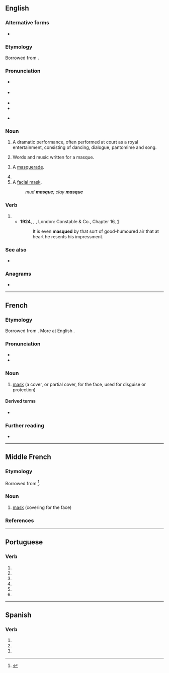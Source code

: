 {{also|masqué}}
==English==
{{wikipedia}}

===Alternative forms===
* {{l|en|mask}}

===Etymology===
Borrowed from {{bor|en|fr|masque}}.

===Pronunciation===
* {{a|GA|UK}} {{IPA|en|/mæsk/}}
* {{a|RP}} {{IPA|en|/mɑːsk/}}
* {{audio|en|en-us-mask.ogg|Audio (US)}}
* {{rhymes|en|æsk|ɑːsk}}
* {{homophones|en|mask|masc}} {{q|some accents}}

===Noun===
{{en-noun}}

# {{lb|en|archaic|in 16th- and 17th-century England and Europe}} A dramatic performance, often performed at court as a royal entertainment, consisting of dancing, dialogue, pantomime and song.
# {{lb|en|archaic}} Words and music written for a masque.
# {{lb|en|archaic}} A [[masquerade]].
# {{archaic form of|en|mask}}
# A [[facial mask]].
#: ''mud '''masque'''; clay '''masque'''''

===Verb===
{{en-verb|masqu}}

# {{archaic form of|en|mask}}
#* '''1924''', {{w|Herman Melville}}, ''{{w|Billy Budd}}'', London: Constable & Co., Chapter 16, [http://gutenberg.net.au/ebooks06/0608511h.html]
#*: It is even '''masqued''' by that sort of good-humoured air that at heart he resents his impressment.

===See also===
* {{pedialite}}

===Anagrams===
* {{anagrams|en|a=aemqsu|squame}}

----

==French==

===Etymology===
Borrowed from {{bor|fr|it|maschera}}. More at English {{l|en|mask}}.

===Pronunciation===
* {{fr-IPA}}
* {{audio|fr|Fr-masque.ogg|Audio}}

===Noun===
{{fr-noun|m}}

# [[mask]] (a cover, or partial cover, for the face, used for disguise or protection)

====Derived terms====
* {{l|fr|masque-cheval}}

===Further reading===
* {{R:TLFi}}

----

==Middle French==

===Etymology===
Borrowed from {{bor|frm|it|maschera}}<ref>{{R:TLFi|etym=1}}</ref>.

===Noun===
{{frm-noun|m}}

# [[mask]] (covering for the face)

===References===
<references/>

----

==Portuguese==

===Verb===
{{head|pt|verb form}}

# {{pt-verb form of|mascar|ar|subjunctive|present|singular|first}}
# {{pt-verb form of|mascar|ar|subjunctive|present|singular|third}}
# {{pt-verb form of|mascar|ar|imperative|affirmative|singular|first|}}
# {{pt-verb form of|mascar|ar|imperative|affirmative|singular|third|}}
# {{pt-verb form of|mascar|ar|imperative|negative|singular|first|}}
# {{pt-verb form of|mascar|ar|imperative|negative|singular|third|}}

----

==Spanish==

===Verb===
{{head|es|verb form}}

# {{es-verb form of|ending=ar|mood=subjunctive|tense=present|pers=1|number=singular|mascar}}
# {{es-verb form of|ending=ar|mood=subjunctive|tense=present|pers=2|formal=yes|number=singular|mascar}}
# {{es-verb form of|ending=ar|mood=subjunctive|tense=present|pers=3|number=singular|mascar}}